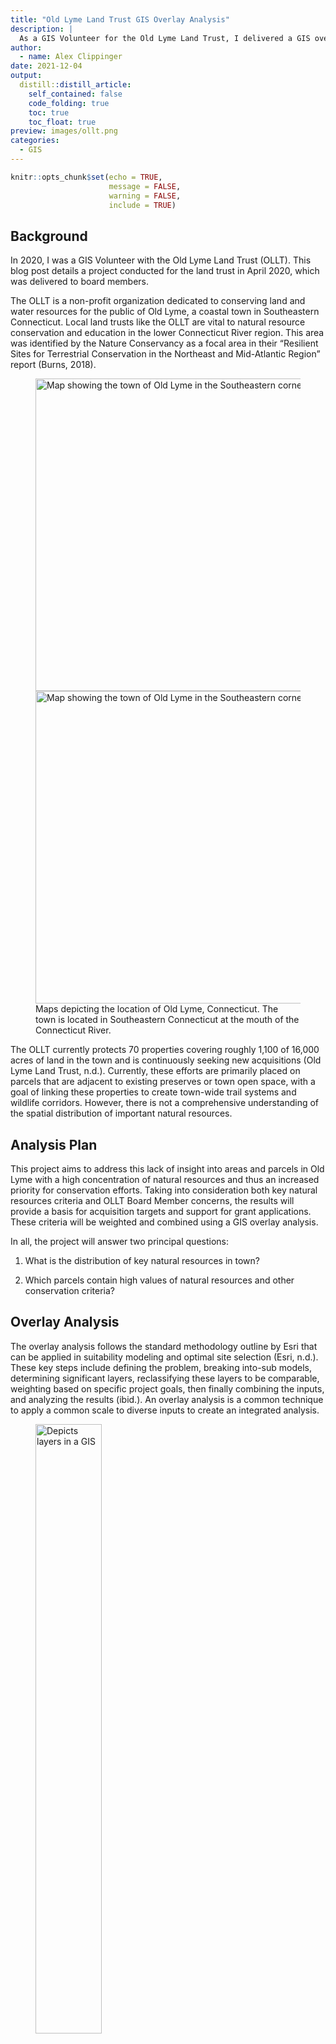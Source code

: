 ```yaml
---
title: "Old Lyme Land Trust GIS Overlay Analysis"
description: |
  As a GIS Volunteer for the Old Lyme Land Trust, I delivered a GIS overlay analysis that identified properties with high natural resource value in order to assist with conservation acquisition targets.
author:
  - name: Alex Clippinger
date: 2021-12-04
output:
  distill::distill_article:
    self_contained: false
    code_folding: true
    toc: true              
    toc_float: true
preview: images/ollt.png
categories: 
  - GIS
---
```



```r
knitr::opts_chunk$set(echo = TRUE,
                      message = FALSE, 
                      warning = FALSE, 
                      include = TRUE)
```

## Background

In 2020, I was a GIS Volunteer with the Old Lyme Land Trust (OLLT). This blog post details a project conducted for the land trust in April 2020, which was delivered to board members.

The OLLT is a non-profit organization dedicated to conserving land and water resources for the public of Old Lyme, a coastal town in Southeastern Connecticut. Local land trusts like the OLLT are vital to natural resource conservation and education in the lower Connecticut River region. This area was identified by the Nature Conservancy as a focal area in their “Resilient Sites for Terrestrial Conservation in the Northeast and Mid-Atlantic Region” report (Burns, 2018).

<figure>
  <img src="./images/Map1.png" alt="Map showing the town of Old Lyme in the Southeastern corner of Connecticut" style="height: 500px; width:706px;"/>
  <img src="./images/Map2.png" alt="Map showing the town of Old Lyme in the Southeastern corner of Connecticut" style="height: 500px; width:706px;"/>
    <figcaption>
Maps depicting the location of Old Lyme, Connecticut. The town is located in Southeastern Connecticut at the mouth of the Connecticut River.
    </figcaption>
</figure>

The OLLT currently protects 70 properties covering roughly 1,100 of 16,000 acres of land in the town and is continuously seeking new acquisitions (Old Lyme Land Trust, n.d.). Currently, these efforts are primarily placed on parcels that are adjacent to existing preserves or town open space, with a goal of linking these properties to create town-wide trail systems and wildlife corridors. However, there is not a comprehensive understanding of the spatial distribution of important natural resources.

## Analysis Plan

This project aims to address this lack of insight into areas and parcels in Old Lyme with a high concentration of natural resources and thus an increased priority for conservation efforts. Taking into consideration both key natural resources criteria and OLLT Board Member concerns, the results will provide a basis for acquisition targets and support for grant applications. These criteria will be weighted and combined using a GIS overlay analysis. 

In all, the project will answer two principal questions:

1. What is the distribution of key natural resources in town?

2. Which parcels contain high values of natural resources and other conservation criteria?

## Overlay Analysis

The overlay analysis follows the standard methodology outline by Esri that can be applied in suitability modeling and optimal site selection (Esri, n.d.). These key steps include defining the problem, breaking into-sub models, determining significant layers, reclassifying these layers to be comparable, weighting based on specific project goals, then finally combining the inputs, and analyzing the results (ibid.). An overlay analysis is a common technique to apply a common scale to diverse inputs to create an integrated analysis.

<figure>
  <img src="./images/gis_layers.png" alt="Depicts layers in a GIS" style="width:50%">
  <img src="./images/cellvalues.png" alt="Example of adding cell values based on location" style="width:50%">
</figure>

Table 1 summarizes the sub-models, data layers, initial data types, and weights used for this analysis. Using this approach, each parcel will receive a value between 0 and 12 representing prioritization level for conservation and targeting by the land trust. The sub-models were devised by referencing the Lower CT River and Coastal Region Land Trust Exchange’s (LTE) Natural Resource Based Strategic Conservation Plan, which is a similar regional model focusing on large-scale corridor connectivity, and supported by direct feedback from OLLT Board Members.

<figure>
  <img src="./images/Table1.png" alt="Depicts layers in a GIS" style="width:100%">
</figure>

The input layers are displayed below:

<figure>
  <img src="./images/input layers 2x5_03.png" alt="Depicts layers in a GIS" style="width:100%">
</figure>

## Results

The raster layer representing the weighted matrix of natural resource criteria is seen in Map 3. The largest concentration of natural resources is in coastal and riparian zones of the Connecticut River, as well as marshy wetlands surrounding the Lieutenant and Black Hall rivers. The large forest areas in the central and North-East parts of the town also have high values. Map 4 shows the results of the parcel prioritization. Parcels in the areas listed above are of the highest conservation importance. However, some larger parcels and those close to existing Land Trust property have received a boosted focus. Notably, the large properties adjacent to the Upper Three Mile River preserve are identified as important targets. These properties are known priorities for the OLLT to complete the linkage of preserve property in that area.

Table 2 lists the highest valued parcels for conservation. All these properties are in coastal or riparian zones, with the highest concentration at the inlet of the Lieutenant River. It is quite notable that 75% of the top 20 properties are already owned and protected by the Town of Old Lyme, State of Connecticut, Old Lyme Land Trust, or Nature Conservancy, with an impressive 30% protected by the OLLT.
